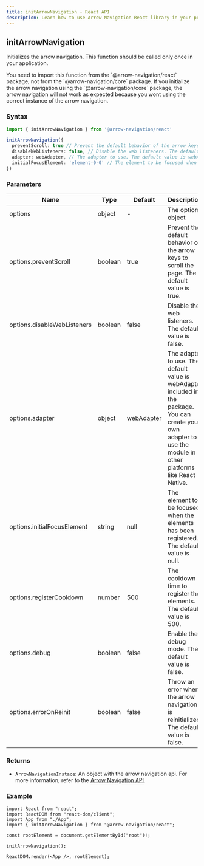 ```yaml
---
title: initArrowNavigation - React API
description: Learn how to use Arrow Navigation React library in your project and get started with spatial navigation.
---
```


## initArrowNavigation

Initializes the arrow navigation. This function should be called only once in your application.

<Note title="Important" type="danger">
  You need to import this function from the `@arrow-navigation/react` package, not from the `@arrow-navigation/core` package. If you initialize the arrow navigation using the `@arrow-navigation/core` package, the arrow navigation will not work as expected because you wont using the correct instance of the arrow navigation.
</Note>

### Syntax

```ts
import { initArrowNavigation } from '@arrow-navigation/react'

initArrowNavigation({
  preventScroll: true // Prevent the default behavior of the arrow keys to scroll the page. The default value is true,
  disableWebListeners: false, // Disable the web listeners. The default value is false
  adapter: webAdapter, // The adapter to use. The default value is webAdapter included in the package. You can create your own adapter to use the module in other platforms like React Native.
  initialFocusElement: 'element-0-0' // The element to be focused when the elements has been registered. The default value is null
})
```

### Parameters

| Name | Type | Default | Description |
| --- | --- | --- | --- |
| options | object | - | The options object |
| options.preventScroll | boolean | true | Prevent the default behavior of the arrow keys to scroll the page. The default value is true. |
| options.disableWebListeners | boolean | false | Disable the web listeners. The default value is false. |
| options.adapter | object | webAdapter | The adapter to use. The default value is webAdapter included in the package. You can create your own adapter to use the module in other platforms like React Native. |
| options.initialFocusElement | string | null | The element to be focused when the elements has been registered. The default value is null. |
| options.registerCooldown | number | 500 | The cooldown time to register the elements. The default value is 500. |
| options.debug | boolean | false | Enable the debug mode. The default value is false. |
| options.errorOnReinit | boolean | false | Throw an error when the arrow navigation is reinitialized. The default value is false. |

### Returns

- `ArrowNavigationInstace`: An object with the arrow navigation api. For more information, refer to the [Arrow Navigation API](/docs/core/api).

### Example

```tsx
import React from "react";
import ReactDOM from "react-dom/client";
import App from "./App";
import { initArrowNavigation } from "@arrow-navigation/react";

const rootElement = document.getElementById("root")!;

initArrowNavigation();

ReactDOM.render(<App />, rootElement);
```
